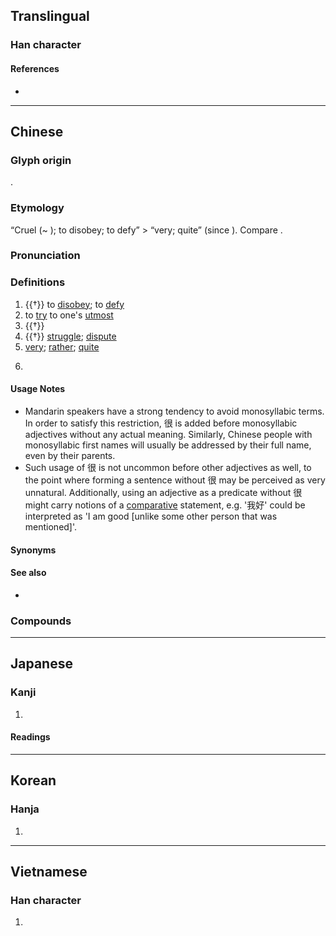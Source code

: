{{character info/new}}
==Translingual==
{{stroke order|strokes=9}}
{{stroke order|type=animate}}

===Han character===
{{Han char|rn=60|rad=彳|as=06|sn=9|four=27232|canj=HOAV|ids=⿰彳艮}}

====References====
* {{Han ref|kx=0366.130|dkj=10093|dj=0687.070|hdz=20822.010|uh=5F88|ud=24456|bh=ABDC|bd=43996}}

----

==Chinese==
{{zh-forms}}

===Glyph origin===
{{Han etym}}
{{Han compound|彳|艮|ls=psc|c1=s|c2=p}}.

===Etymology===
“Cruel (~ {{zh-l|*狠}}); to disobey; to defy” > “very; quite” (since {{w|Yuan dynasty}}). Compare {{zh-l|蠻}}.

===Pronunciation===
{{zh-pron
|m=hěn
|ma=y
|m-s=
|c=han2
|c-t=
|g=
|h=pfs=hàn
|j=
|mb=hǎing
|md=
|mn=qz,tw,xm:hún/zz:hín
|mn-t=
|w=2hen
|x=
|mc=y
|oc=y
|cat=v,n,a,adv
}}

===Definitions===
{{zh-hanzi}}

# {{†}} to [[disobey]]; to [[defy]]
# to [[try]] to one's [[utmost]]
# {{†}} {{zh-alt-form|狠|[[cruel]]; [[savage]]; [[inhumane]]}}
# {{†}} [[struggle]]; [[dispute]]
# [[very]]; [[rather]]; [[quite]]
#: {{zh-x|他 很 高興。|He is '''very''' happy.}}
#: {{zh-x|我 很 喜歡。|I like it '''very much'''.}}
#: {{zh-x|我 喜歡 得{de} 很。|I like it '''very much'''.}}
# {{lb|zh|especially before monosyllabic adjectives}} {{gloss|no meaning, see usage note}}
#: {{zh-x|我 很 好。|I'm good. (no intensification)}}

====Usage Notes====
* Mandarin speakers have a strong tendency to avoid monosyllabic terms. In order to satisfy this restriction, 很 is added before monosyllabic adjectives without any actual meaning. Similarly, Chinese people with monosyllabic first names will usually be addressed by their full name, even by their parents.
* Such usage of 很 is not uncommon before other adjectives as well, to the point where forming a sentence without 很 may be perceived as very unnatural. Additionally, using an adjective as a predicate without 很 might carry notions of a [[comparative]] statement, e.g. '我好' could be interpreted as 'I am good [unlike some other person that was mentioned]'.

====Synonyms====
{{zh-dial}}

====See also====
* {{zh-l|太}}

===Compounds===
{{zh-der|很少|得很|很多|傲很|很是|鬥很}}

{{zh-cat|Beginning}}

----

==Japanese==

===Kanji===
{{ja-kanji|grade=|rs=彳06}}

# {{defn|lang=ja|sort=彳06}}

====Readings====
{{ja-readings
|goon=ごん
|kanon=こん
|kun=もと-る}}

----

==Korean==

===Hanja===
{{ko-hanja|hangeul=흔|eumhun=}}

# {{defn|lang=ko|sort=彳06}}

----

==Vietnamese==

===Han character===
{{vi-hantu|[[ngận]], [[hẩn]]|rs=彳06}}

# {{defn|lang=vi}}